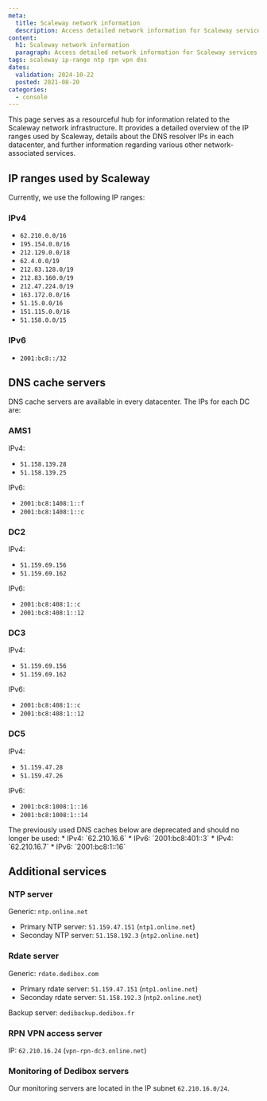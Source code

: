 ```yaml
---
meta:
  title: Scaleway network information
  description: Access detailed network information for Scaleway services.
content:
  h1: Scaleway network information
  paragraph: Access detailed network information for Scaleway services.
tags: scaleway ip-range ntp rpn vpn dns 
dates:
  validation: 2024-10-22
  posted: 2021-08-20
categories:
  - console
---
```


This page serves as a resourceful hub for information related to the Scaleway network infrastructure. 
It provides a detailed overview of the IP ranges used by Scaleway, details about the DNS resolver IPs in each datacenter, and further information regarding various other network-associated services. 

## IP ranges used by Scaleway

Currently, we use the following IP ranges:

### IPv4
* `62.210.0.0/16`
* `195.154.0.0/16`
* `212.129.0.0/18`
* `62.4.0.0/19`
* `212.83.128.0/19`
* `212.83.160.0/19`
* `212.47.224.0/19`
* `163.172.0.0/16`
* `51.15.0.0/16`
* `151.115.0.0/16`
* `51.158.0.0/15`

### IPv6
* `2001:bc8::/32`

## DNS cache servers

DNS cache servers are available in every datacenter. The IPs for each DC are:

### AMS1
IPv4:
* `51.158.139.28`
* `51.158.139.25`

IPv6:
* `2001:bc8:1408:1::f`
* `2001:bc8:1408:1::c`

### DC2
IPv4:
* `51.159.69.156`
* `51.159.69.162`

IPv6:
* `2001:bc8:408:1::c`
* `2001:bc8:408:1::12`

### DC3
IPv4:
* `51.159.69.156`
* `51.159.69.162`

IPv6:
* `2001:bc8:408:1::c`
* `2001:bc8:408:1::12`

### DC5
IPv4:
* `51.159.47.28`
* `51.159.47.26`

IPv6:
* `2001:bc8:1008:1::16`
* `2001:bc8:1008:1::14`

<Message type="note">
  The previously used DNS caches below are deprecated and should no longer be used:
  * IPv4: `62.210.16.6`
  * IPv6: `2001:bc8:401::3`
  * IPv4: `62.210.16.7`
  * IPv6: `2001:bc8:1::16`
</Message>

## Additional services

### NTP server

Generic: `ntp.online.net`

- Primary NTP server: `51.159.47.151` (`ntp1.online.net`)
- Seconday NTP server: `51.158.192.3` (`ntp2.online.net`)

### Rdate server

Generic: `rdate.dedibox.com`

- Primary rdate server: `51.159.47.151` (`ntp1.online.net`)
- Seconday rdate server: `51.158.192.3` (`ntp2.online.net`)

Backup server: `dedibackup.dedibox.fr`

### RPN VPN access server

IP: `62.210.16.24` (`vpn-rpn-dc3.online.net`)

### Monitoring of Dedibox servers

Our monitoring servers are located in the IP subnet `62.210.16.0/24`.
